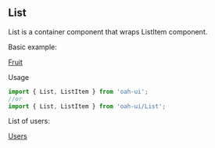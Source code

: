 ## List

List is a container component that wraps ListItem component.

Basic example:

[Fruit](demo://Fruit.js)

Usage

```js
import { List, ListItem } from 'oah-ui';
//or
import { List, ListItem } from 'oah-ui/List';
```

List of users:

[Users](demo://Users.js)
